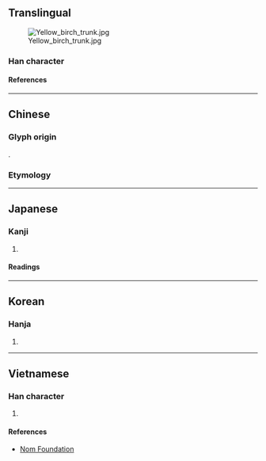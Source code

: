 {{also|幹|干}}
{{character info/new}}
==Translingual==
[[Image:Yellow birch trunk.jpg|thumb]]

===Han character===
{{Han char|rn=75|rad=木|as=10|sn=14|four=48494|canj=JJOD|ids=⿰龺⿱𠆢木}}

====References====
{{Han ref|kx=0544.010|dkj=15257|dj=0931.200|hdz=21261.100|uh=69A6}}

----

==Chinese==

===Glyph origin===
{{Han etym}}
{{Han compound|倝|木|c1=p|c2=s|t2=tree|ls=psc}}.

===Etymology===
{{zh-see|幹|v|tree trunk}}

----

==Japanese==

===Kanji===
{{ja-kanji|grade=|rs=木10}}

# {{rfdef|ja|sort=木10}}

====Readings====
{{ja-readings
|on=かん
|kun=みき
}}

----

==Korean==

===Hanja===
{{ko-hanja|간}}

# {{rfdef|ko|sort=木10}}

----

==Vietnamese==

===Han character===
{{vi-readings|rs=木10|reading=cán}}

# {{rfdef|vi|sort=木10}}

====References====
* [http://nomfoundation.org/common/nom_details.php?codepoint=69a6 Nom Foundation]
